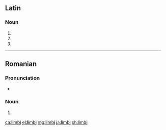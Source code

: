 ==Latin==

===Noun===
{{la-noun-form|limbī}}

# {{inflection of|limbus||nom|p|lang=la}}
# {{inflection of|limbus||gen|s|lang=la}}
# {{inflection of|limbus||voc|p|lang=la}}

----

==Romanian==

===Pronunciation===
* {{IPA|[ˈlimbi]|lang=ro}}

===Noun===
{{head|ro|noun form}} {{g|f-p}}

# {{plural of|limbă|lang=ro}}

[[ca:limbi]]
[[el:limbi]]
[[mg:limbi]]
[[ja:limbi]]
[[sh:limbi]]